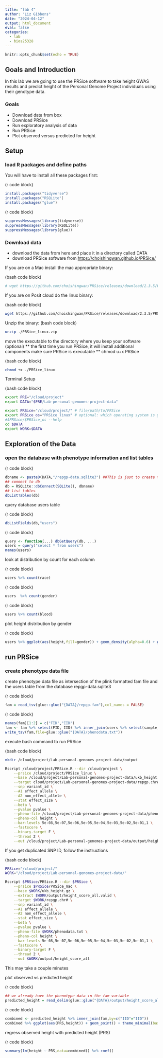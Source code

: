 ```yaml
---
title: "lab 4"
author: "Liz Gibbons"
date: "2024-04-12"
output: html_document
eval: false
categories:
  - lab
  - bios25328
---
```


```r
knitr::opts_chunk$set(echo = TRUE)
```

## Goals and Introduction

In this lab we are going to use the PRSice software to take height GWAS results and predict height of the Personal Genome Project individuals using their genotype data.

### Goals

-   Download data from box
-   Download PRSice
-   Run exploratory analysis of data
-   Run PRSice
-   Plot observed versus predicted for height

## Setup

### load R packages and define paths

You will have to install all these packages first:

(r code block)
```r
install.packages("tidyverse")
install.packages("RSQLite")
install.packages("glue")
```

(r code block)
```r
suppressMessages(library(tidyverse))
suppressMessages(library(RSQLite))
suppressMessages(library(glue))
```

### Download data

-   download the data from here and place it in a directory called DATA
-   download PRSice software from <https://choishingwan.github.io/PRSice/>

If you are on a Mac install the mac appropriate binary:

(bash code block)
```bash
# wget https://github.com/choishingwan/PRSice/releases/download/2.3.5/PRSice_mac.zip
```

If you are on Posit cloud do the linux binary:

(bash code block)
```bash
wget https://github.com/choishingwan/PRSice/releases/download/2.3.5/PRSice_linux.zip
```

Unzip the binary:
(bash code block)
```bash
unzip ./PRSice_linux.zip
```

move the executable to the directory where you keep your software (optional) \*\* the first time you run PRSice, it will install additional components make sure PRSice is executable \*\* chmod u+x PRSice

(bash code block)
```bash
chmod +x ./PRSice_linux
```

Terminal Setup

(bash code block)
```bash
export PRE="/cloud/project"
export DATA="$PRE/Lab-personal-genomes-project-data"

export PRSice="/cloud/project/" # file/path/to/PRSice
export PRSice_os="PRSice_linux" # optional: which operating system is your prsice named for
#$PRSice/$PRSice_os --help
cd $DATA
export WORK=$DATA
```

## Exploration of the Data

### open the database with phenotype information and list tables

(r code block)
```r
dbname <- paste0(DATA,"/repgp-data.sqlite3") ##This is just to create the file path to the sqlite3 file 
## connect to db
db = RSQLite::dbConnect(SQLite(), dbname)
## list tables
dbListTables(db)
```

query database users table

(r code block)
```r
dbListFields(db,"users")
```

(r code block)
```r
query <- function(...) dbGetQuery(db, ...)
users = query("select * from users")
names(users)
```

look at distribution by count for each column

(r code block)
```r
users %>% count(race)
```

(r code block)
```r
users  %>% count(gender)
```

(r code block)
```r
users %>% count(blood)
```

plot height distribution by gender

(r code block)
```r
users %>% ggplot(aes(height,fill=gender)) + geom_density(alpha=0.6) + ggtitle("Height by gender - Missing gender, *, has bi-modal distr.") + theme_minimal(base_size = 15)
```

## run PRSice

### create phenotype data file

create phenotype data file as intersection of the plink formatted fam file and the users table from the database repgp-data.sqlite3

(r code block)
```r
fam = read_tsv(glue::glue("{DATA}/repgp.fam"),col_names = FALSE)
```

(r code block)
```r
names(fam)[1:2] = c("FID","IID")
fam <- fam %>% select(FID, IID) %>% inner_join(users %>% select(sample,height,weight,gender), by=c("IID"="sample")) 
write_tsv(fam,file=glue::glue("{DATA}/phenodata.txt"))
```

execute bash command to run PRSice

(bash code block)
```bash
mkdir /cloud/project/Lab-personal-genomes-project-data/output

Rscript /cloud/project/PRSice.R --dir /cloud/project \
    --prsice /cloud/project/PRSice_linux \
    --base /cloud/project/Lab-personal-genomes-project-data/ukb_height.gz \
    --target cloud/project/Lab-personal-genomes-project-data/repgp.chr# \
    --snp variant_id \
    --A1 effect_allele \
    --A2 non_effect_allele \
    --stat effect_size \
    --beta \
    --pvalue pvalue \
    --pheno-file /cloud/project/Lab-personal-genomes-project-data/phenodata.txt \
    --pheno-col height \
    --bar-levels 5e-08,5e-07,5e-06,5e-05,5e-04,5e-03,5e-02,5e-01,1 \
    --fastscore \
    --binary-target F \
    --thread 2 \
    --out /cloud/project/Lab-personal-genomes-project-data/output/height_score_all
```

If you get duplicated SNP ID, follow the instructions

(bash code block)
```bash
PRSice="/cloud/project/"
WORK="/cloud/project/Lab-personal-genomes-project-data/"

Rscript $PRSice/PRSice.R --dir $PRSice \
    --prsice $PRSice/PRSice_mac \
    --base $WORK/ukb_height.gz \
    --extract $WORK/output/height_score_all.valid \
    --target $WORK/repgp.chr# \
    --snp variant_id \
    --A1 effect_allele \
    --A2 non_effect_allele \
    --stat effect_size \
    --beta \
    --pvalue pvalue \
    --pheno-file $WORK/phenodata.txt \
    --pheno-col height \
    --bar-levels 5e-08,5e-07,5e-06,5e-05,5e-04,5e-03,5e-02,5e-01,1 \
    --fastscore \
    --binary-target F \
    --thread 2 \
    --out $WORK/output/height_score_all
```

This may take a couple minutes

plot observed vs predicted height

(r code block)
```r
## we already have the phenotype data in the fam variable
predicted_height = read_delim(glue::glue("{DATA}/output/height_score_all.best"),delim=" ")
```

(r code block)
```r
combined <- predicted_height %>% inner_join(fam,by=c("IID"="IID")) 
combined %>% ggplot(aes(PRS,height)) + geom_point() + theme_minimal(base_size = 15)
```

regress observed height with predicted height (PRS)

(r code block)
```r
summary(lm(height ~ PRS,data=combined)) %>% coef() 
```

